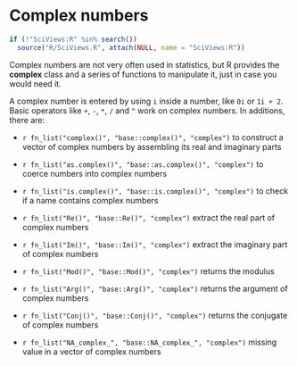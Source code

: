 # Complex numbers

```r
if (!"SciViews:R" %in% search())
  source("R/SciViews.R", attach(NULL, name = "SciViews:R"))
```

Complex numbers are not very often used in statistics, but R provides the **complex** class and a series of functions to manipulate it, just in case you would need it.

A complex number is entered by using `i` inside a number, like `0i` or `1i + 2`. Basic operators like `+`, `-`, `*`, `/` and `^` work on complex numbers. In additions, there are:

-   `r fn_list("complex()", "base::complex()", "complex")` to construct a vector of complex numbers by assembling its real and imaginary parts

-   `r fn_list("as.complex()", "base::as.complex()", "complex")` to coerce numbers into complex numbers

-   `r fn_list("is.complex()", "base::is.complex()", "complex")` to check if a name contains complex numbers

-   `r fn_list("Re()", "base::Re()", "complex")` extract the real part of complex numbers

-   `r fn_list("Im()", "base::Im()", "complex")` extract the imaginary part of complex numbers

-   `r fn_list("Mod()", "base::Mod()", "complex")` returns the modulus

-   `r fn_list("Arg()", "base::Arg()", "complex")` returns the argument of complex numbers

-   `r fn_list("Conj()", "base::Conj()", "complex")` returns the conjugate of complex numbers

-   `r fn_list("NA_complex_", "base::NA_complex_", "complex")` missing value in a vector of complex numbers
